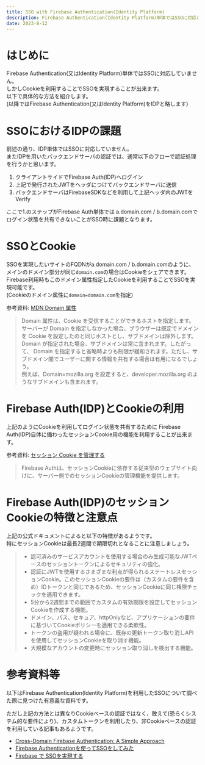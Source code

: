 ```yaml
---
title: SSO with Firebase Authentication(Identity Platform)
description: Firebase Authentication(Identity Platform)単体ではSSOに対応していませんが工夫することで簡単にSSOを実現することが出来ます。
date: 2023-8-12
---
```


# はじめに

Firebase Authentication(又はIdentity Platform)単体ではSSOに対応していません。  
しかしCookieを利用することでSSOを実現することが出来ます。  
以下で具体的な方法を紹介します。  
(以降ではFirebase Authentication(又はIdentity Platform)をIDPと略します)

# SSOにおけるIDPの課題

前述の通り、IDP単体ではSSOに対応していません。  
またIDPを用いたバックエンドサーバの認証では、通常以下のフローで認証処理を行うかと思います。
1. クライアントサイドでFirebase Auth(IDP)へログイン
2. 上記で発行されたJWTをヘッダにつけてバックエンドサーバに送信
3. バックエンドサーバはFirebaseSDKなどを利用して上記ヘッダ内のJWTをVerify

ここで1.のステップがFirebase Auth単体では a.domain.com / b.domain.comでログイン状態を共有できないことがSSO時に課題となります。

# SSOとCookie

SSOを実現したいサイトのFQDNがa.domain.com / b.domain.comのように、メインのドメイン部分が同じ`domain.com`の場合はCookieをシェアできます。Firebase利用時もこのドメイン属性指定したCookieを利用することでSSOを実現可能です。  
(Cookieのドメイン属性に`domain=domain.com`を指定)



参考資料: [MDN Domain 属性](https://developer.mozilla.org/ja/docs/Web/HTTP/Cookies)

> Domain 属性は、Cookie を受信することができるホストを指定します。サーバーが Domain を指定しなかった場合、ブラウザーは既定でドメインを Cookie を設定したのと同じホストとし、サブドメインは除外します。 Domain が指定された場合、サブドメインは常に含まれます。したがって、 Domain を指定すると省略時よりも制限が緩和されます。ただし、サブドメイン間でユーザーに関する情報を共有する場合は有用になるでしょう。  
> 例えば、Domain=mozilla.org を設定すると、developer.mozilla.org のようなサブドメインも含まれます。

# Firebase Auth(IDP)とCookieの利用

上記のようにCookieを利用してログイン状態を共有するために
Firebase Auth(IDP)自体に備わったセッションCookie用の機能を利用することが出来ます。

参考資料: [セッション Cookie を管理する](https://firebase.google.com/docs/auth/admin/manage-cookies?hl=ja)

> Firebase Authは、セッションCookieに依存する従来型のウェブサイト向けに、サーバー側でのセッションCookieの管理機能を提供します。

# Firebase Auth(IDP)のセッションCookieの特徴と注意点

上記の公式ドキュメントによると以下の特徴があるようです。  
特にセッションCookieは最長2週間で期限切れとなることに注意しましょう。

> - 認可済みのサービスアカウントを使用する場合のみ生成可能なJWTベースのセッショントークンによるセキュリティの強化。
> - 認証にJWTを使用するさまざまな利点が得られるステートレスセッションCookie。このセッションCookieの要件は（カスタムの要件を含め）IDトークンと同じであるため、セッションCookieに同じ権限チェックを適用できます。
> - 5分から2週間までの範囲でカスタムの有効期限を設定してセッションCookieを作成する機能。
> - ドメイン、パス、セキュア、httpOnlyなど、アプリケーションの要件に基づいてCookieポリシーを適用できる柔軟性。
> - トークンの盗用が疑われる場合に、既存の更新トークン取り消しAPIを使用してセッションCookieを取り消す機能。
> - 大規模なアカウントの変更時にセッション取り消しを検出する機能。

# 参考資料等

以下はFirebase Authentication(Identity Platform)を利用したSSOについて調べた際に見つけた有意義な資料です。

ただし上記の方法とは異なりCookieベースの認証ではなく、敢えて(恐らくシステム的な要件により)、カスタムトークンを利用したり、非Cookieベースの認証を利用している記事もあるようです。

- [Cross-Domain Firebase Authentication: A Simple Approach](https://dev.to/brianburton/cross-domain-firebase-authentication-a-simple-approach-337k)
- [Firebase Authenticationを使ってSSOをしてみた](https://note.com/yusukeoshiro/n/n4fe9eeac499a)
- [Firebase で SSOを実現する](https://www.tsone.co.jp/tech-blog/archives/1371)
